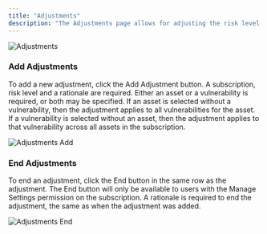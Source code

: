 ```yaml
---
title: "Adjustments"
description: "The Adjustments page allows for adjusting the risk level of identified vulnerabilities."
---
```


<Frame type="glass">
  <img src="/images/adjustments.png" alt="Adjustments" />
</Frame>

### Add Adjustments

To add a new adjustment, click the Add Adjustment button.  A subscription, risk level and a rationale are required.  Either an asset or a vulnerability is required, or both may be specified.  If an asset is selected without a vulnerability, then the adjustment applies to all vulnerabilities for the asset.  If a vulnerability is selected without an asset, then the adjustment applies to that vulnerability across all assets in the subscription.

<Frame type="glass">
  <img src="/images/adjustments-add.png" alt="Adjustments Add" />
</Frame>

### End Adjustments

To end an adjustment, click the End button in the same row as the adjustment.  The End button will only be available to users with the Manage Settings permission on the subscription.  A rationale is required to end the adjustment, the same as when the adjustment was added.

<Frame type="glass">
  <img src="/images/adjustments-end.png" alt="Adjustments End" />
</Frame>
